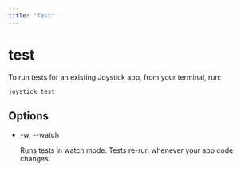 ```yaml
---
title: "Test"
---
```


# test

To run tests for an existing Joystick app, from your terminal, run:

    joystick test
    

## Options

*   \-w, --watch
    
    Runs tests in watch mode. Tests re-run whenever your app code changes.